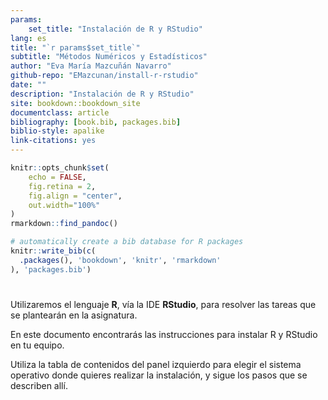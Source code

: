 ```yaml
--- 
params: 
    set_title: "Instalación de R y RStudio"
lang: es
title: "`r params$set_title`"
subtitle: "Métodos Numéricos y Estadísticos"
author: "Eva María Mazcuñán Navarro"
github-repo: "EMazcunan/install-r-rstudio"
date: ""
description: "Instalación de R y RStudio"
site: bookdown::bookdown_site
documentclass: article
bibliography: [book.bib, packages.bib]
biblio-style: apalike
link-citations: yes
---
```


```r
knitr::opts_chunk$set(
    echo = FALSE, 
    fig.retina = 2, 
    fig.align = "center",
    out.width="100%"
)
rmarkdown::find_pandoc()
```
```r
# automatically create a bib database for R packages
knitr::write_bib(c(
  .packages(), 'bookdown', 'knitr', 'rmarkdown'
), 'packages.bib')
```

<!-- # `r params$set_title`  {-} -->

#  {.unlisted .unnumbered}






<!-- ```{r htmlTemp3, echo=FALSE, eval=TRUE} -->
<!-- codejs <- readr::read_lines("js/plugin-bookdown.js") -->

<!-- htmlhead <-  -->
<!--   paste( -->
<!-- '<script>', -->
<!-- paste(codejs, collapse = "\n"), -->
<!-- '</script> -->
<!-- ', sep = "\n") -->

<!-- readr::write_lines(htmlhead, path = "in-header.html") -->
<!-- ```  -->

Utilizaremos el lenguaje **R**, vía la IDE **RStudio**, para resolver las tareas que se plantearán en la asignatura.

En este documento encontrarás las instrucciones para instalar R y RStudio en tu equipo.

Utiliza la tabla de contenidos del panel izquierdo para elegir el sistema operativo donde quieres realizar la instalación, y sigue los pasos que se describen allí.



